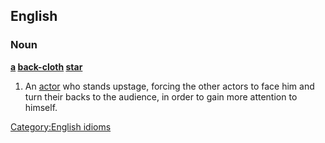 ==English==

===Noun===
'''[[a]] [[back-cloth]] [[star]]'''

# An [[actor]] who stands upstage, forcing the other actors to face him and turn their backs to the audience, in order to gain more attention to himself.

[[Category:English idioms]]